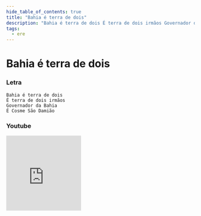 ```yaml
---
hide_table_of_contents: true
title: "Bahia é terra de dois"
description: "Bahia é terra de dois É terra de dois irmãos Governador da Bahia É Cosme São Damião"
tags:
  - ere
---
```


# Bahia é terra de dois

### Letra

```text
Bahia é terra de dois
É terra de dois irmãos
Governador da Bahia
É Cosme São Damião
```

### Youtube

<iframe
  width="200"
  height="200"
  src="https://www.youtube.com/embed/dID5Cwlzf14"
  title="YouTube video player"
  frameborder="0"
  allow="accelerometer; autoplay; clipboard-write; encrypted-media; gyroscope; picture-in-picture; web-share"
  referrerpolicy="strict-origin-when-cross-origin"
  allowfullscreen
></iframe>